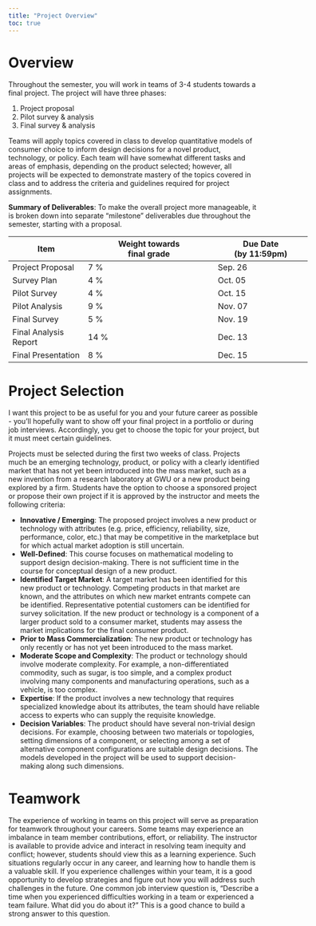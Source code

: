 ```yaml
---
title: "Project Overview"
toc: true
---
```


# Overview

Throughout the semester, you will work in teams of 3-4 students towards a final project. The project will have three phases:

1. Project proposal
2. Pilot survey & analysis
3. Final survey & analysis

Teams will apply topics covered in class to develop quantitative models of consumer choice to inform design decisions for a novel product, technology, or policy. Each team will have somewhat different tasks and areas of emphasis, depending on the product selected; however, all projects will be expected to demonstrate mastery of the topics covered in class and to address the criteria and guidelines required for project assignments.

**Summary of Deliverables**: To make the overall project more manageable, it is broken down into separate "milestone" deliverables due throughout the semester, starting with a proposal.

<div style="width:600px">
Item            | Weight towards<br>final grade | Due Date<br>(by 11:59pm)
----------------|----------------------------|--------------------
Project Proposal      | 7 %    | Sep. 26
Survey Plan           | 4 %    | Oct. 05
Pilot Survey          | 4 %    | Oct. 15
Pilot Analysis        | 9 %    | Nov. 07
Final Survey          | 5 %    | Nov. 19
Final Analysis Report | 14 %   | Dec. 13
Final Presentation    | 8 %    | Dec. 15
</div>

# Project Selection

I want this project to be as useful for you and your future career as possible - you'll hopefully want to show off your final project in a portfolio or during job interviews. Accordingly, you get to choose the topic for your project, but it must meet certain guidelines.

Projects must be selected during the first two weeks of class. Projects much be an emerging technology, product, or policy with a clearly identified market that has not yet been introduced into the mass market, such as a new invention from a research laboratory at GWU or a new product being explored by a firm. Students have the option to choose a sponsored project or propose their own project if it is approved by the instructor and meets the following criteria:

- **Innovative / Emerging**: The proposed project involves a new product or technology with attributes (e.g. price, efficiency, reliability, size, performance, color, etc.) that may be competitive in the marketplace but for which actual market adoption is still uncertain.
- **Well-Defined**: This course focuses on mathematical modeling to support design decision-making. There is not sufficient time in the course for conceptual design of a new product.
- **Identified Target Market**: A target market has been identified for this new product or
technology. Competing products in that market are known, and the attributes on which new market entrants compete can be identified. Representative potential customers can be identified for survey solicitation. If the new product or technology is a component of a larger product sold to a consumer market, students may assess the market implications for the final consumer product.
- **Prior to Mass Commercialization**: The new product or technology has only recently or has not yet been introduced to the mass market.
- **Moderate Scope and Complexity**: The product or technology should involve moderate complexity. For example, a non-differentiated commodity, such as sugar, is too simple, and a complex product involving many components and manufacturing operations, such as a vehicle, is too complex.
- **Expertise**: If the product involves a new technology that requires specialized knowledge about its attributes, the team should have reliable access to experts who can supply the requisite knowledge.
- **Decision Variables**: The product should have several non-trivial design decisions. For example, choosing between two materials or topologies, setting dimensions of a component, or selecting among a set of alternative component configurations are suitable design decisions. The models developed in the project will be used to support decision-making along such dimensions.

# Teamwork

The experience of working in teams on this project will serve as preparation for teamwork throughout your careers. Some teams may experience an imbalance in team member contributions, effort, or reliability. The instructor is available to provide advice and interact in resolving team inequity and conflict; however, students should view this as a learning experience. Such situations regularly occur in any career, and learning how to handle them is a valuable skill. If you experience challenges within your team, it is a good opportunity to develop strategies and figure out how you will address such challenges in the future. One common job interview question is, "Describe a time when you experienced difficulties working in a team or experienced a team failure. What did you do about it?" This is a good chance to build a strong answer to this question.
